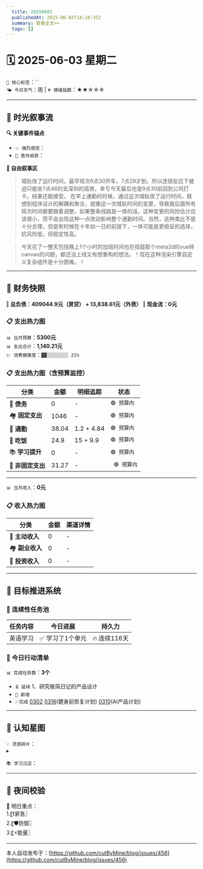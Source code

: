 ```yaml
---
  title: 20250603
  publishedAt: 2025-06-03T14:18:35Z
  summary: 查看全文>>
  tags: []
---
```


# 🗓️ 2025-06-03 星期二  
`🔑 核心标签`：``  
`🌤️ 今日天气`：雨 | `💗 情绪指数`：★★☆☆☆   

---


## 🌊 **时光叙事流**
**🔍 关键事件锚点**  
- `💥 强烈感受`：                    
- `🎉 意外收获`：         

**📖 自由叙事区**  
> 城轨改了运行时间，最早班次6点30开车，7点29才到，所以连锁反应下被迫只能坐7点46的去深圳的高铁，幸亏今天最后也是9点30前回到公司打卡。结果还能接受。
> 在早上通勤的时候，通过这次城轨改了运行时间，联想到程序设计的解耦和聚合，就像这一次城轨时间的变更，导致我后面所有班次时间都要跟着调整，如果整条线路是一体的话，这种变更的风险估计应该很小，而不会出现这种一点改动影响整个通勤时间。当然，这种类比不是十分合理，但是有时候在十年如一日的前提下，一体可能是更稳妥的选择，抗风险低，但稳定性高。

> 今天花了一整天包括晚上1个小时的加班时间也在捣鼓那个meta2d的vue转canvas的问题，都还没上线又有想重构的想法。！现在这种渲染引擎自定义复杂组件是十分困难。！

---

## 💸 **财务快照**
‖ **总负债：409044.9元（房贷） + 13,838.61元（外债）**
‖ **现金流：0元**

### 📋 支出热力图

`📊 当月预算`：**5300元**  
`📊 支出合计`：**1,140.21元**  
`💹 消费健康度`：`▓▓░░░░░░░░ 21%`  
### 📋 支出热力图（含预算监控）
| 分类         | 金额    | 明细追踪                  | 状态           |
|--------------|---------|---------------------------|----------------|
| 🏦 **债务**    | 0   | -    | `🟢 预算内`   |
| 🏘️ **固定支出** | 1046     |  -  | `🟢 预算内`     |
| 🚌 **通勤**     | 38.04   | 1.2 + 4.84   | `🟢 预算内`     |
| 🍜 **吃饭**     |  24.9  |  15 + 9.9 | `🟢 预算内`   |
| 📚 **学习提升** | 0      | -      | `🟢 预算内`     |
| 🎲 **非固定支出** | 31.27     |  -  | ` 🟢 预算内`  |
---

`📊 当月收入`：**0元**  

### 📋 收入热力图
| 分类         | 金额    | 渠道详情             |
|--------------|---------|-------------------------|
| 🏦 **主动收入**  | 0                | -        |
| 🏘️ **副业收入**  | 0                | -        |
| 🚌 **投资收入**  | 0                | -        |



---

## 🎯 **目标推进系统**

### 🔄 连续性任务池
| 任务内容                | 今日进展          | 持久力     |
|-------------------------|-------------------|------------|
| 英语学习         | ✅ 学习了1个单元 | 🔥 连续116天  |



### 📌 今日行动清单

`📊 完成任务数`：**3个**  
- `⏳ 延续` 1、研究极简日记的产品设计             
- `🚩 新增`   
- `✅完成` [0302](note://WEB9685e40ae7a6464db1196641a1ffd0ee)   [0316](note://WEBc1fcc89ec3e741538b703e8017b38c9f)(健身前恢复计划)  [0310](note://WEBfc89f9187c014fbe9fab88e2d09b4bde)(AI产品计划)


---

## 🌌 **认知星图**
`💡 灵感碎片`：  
▸ 


`📚 学习沉淀`：  
>    

---

## 🌃 夜间校验

🚀 明日重点：  
1.〖❗紧急〗  
2.〖🛡️防御〗  
3.〖⚡能量〗

---
本人自动发布于：[https://github.com/cutByMine/blog/issues/456](https://github.com/cutByMine/blog/issues/456)
